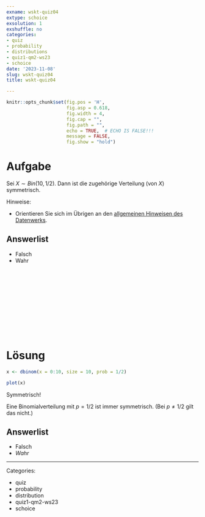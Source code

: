 ```yaml
---
exname: wskt-quiz04
extype: schoice
exsolution: 1
exshuffle: no
categories:
- quiz
- probability
- distributions
- quiz1-qm2-ws23
- schoice
date: '2023-11-08'
slug: wskt-quiz04
title: wskt-quiz04

---
```





```r
knitr::opts_chunk$set(fig.pos = 'H',
                      fig.asp = 0.618,
                      fig.width = 4,
                      fig.cap = "", 
                      fig.path = "",
                      echo = TRUE,  # ECHO IS FALSE!!!
                      message = FALSE,
                      fig.show = "hold")
```






# Aufgabe


Sei $X \sim Bin(10, 1/2)$. Dann ist die zugehörige Verteilung (von $X$) symmetrisch.

Hinweise:

- Orientieren Sie sich im Übrigen an den [allgemeinen Hinweisen des Datenwerks](https://datenwerk.netlify.app/hinweise).


Answerlist
----------

* Falsch
* Wahr


</br>
</br>
</br>
</br>
</br>
</br>
</br>
</br>
</br>
</br>

# Lösung


```r
x <- dbinom(x = 0:10, size = 10, prob = 1/2)

plot(x)
```

Symmetrisch!

Eine Binomialverteilung mit $p=1/2$ ist immer symmetrisch. (Bei $p\ne 1/2$ gilt das nicht.)



Answerlist
----------


* Falsch
* *Wahr*








---

Categories: 

- quiz
- probability
- distribution
- quiz1-qm2-ws23
- schoice

